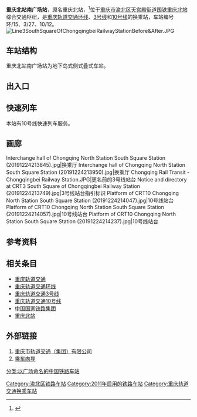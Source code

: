 {{Infobox station
|name=重庆北站南广场
|eng_name=Chongqing North Station South Square
|former=重庆北站
|linecolour={{重庆轨道交通颜色|0}}
|linecolour2={{重庆轨道交通颜色|3}}
|linecolour3={{重庆轨道交通颜色|10}}
|image=South Square of Chongqingbei Railway Station.jpg
|caption=3号线站台
|code={{重庆轨道交通车站编号||0|1|5}} {{重庆轨道交通车站编号||3|2|7}} {{重庆轨道交通车站编号|1|0|1|2}}
|country={{PRC}}
|borough=[[重庆市|重庆市]][[渝北区|渝北区]][[天宫殿街道|天宫殿街道]]
|address=重庆北站
|connections={{rint|cn|rail}}[[重庆北站|重庆北站]]
|coordinates={{coord|29.609964|106.54612|display=inline,title}}
|owned=[[重庆市轨道交通（集团）有限公司|重庆市轨道交通（集团）有限公司]]
|operator=[[重庆市轨道交通（集团）有限公司|重庆市轨道交通（集团）有限公司]]
|line={{重庆轨道交通线路名|0|narrow|long}}<br>{{重庆轨道交通线路名|3|narrow|long}}<br>{{重庆轨道交通线路名|10|narrow|long}}
|levels=5层
|interchange=换乘层换乘
|type=地下车站
|platform=2座[[岛式站台|岛式站台]]<br>2座[[侧式站台|侧式站台]]
|tracks=6条
|exits=7个
|opened={{重庆轨道交通线路名|0|narrow|no}}：2018年12月28日<ref>{{cite web|url=https://weibo.com/2152519810/H9h1UzOlf|title=【环山抱水 四通八达】重庆轨道交通家族添新成员啦！|date=2018-12-28}}</ref><br />
{{重庆轨道交通线路名|3|narrow|no}}：2011年9月29日<ref>{{cite web|url=https://weibo.com/2152519810/xqg5TxJZL|title=【重庆轨道交通3号线两路口～鸳鸯段工程开通试运营公告】|date=2011-09-28}}</ref><br />
{{重庆轨道交通线路名|10|narrow|no}}：2018年12月28日<ref>{{cite web|url=https://www.cqcb.com/hot/2018-12-29/1346077_pc.html|title=10号线重庆北站南广场站开通 搭乘环线可在此换乘3号线和10号线|date=2018-12-29}}</ref>
|services={{Adjacent stations|system=重庆轨道交通
|line1=0|left1=民安大道|right1=渝鲁
|line2=3|left2=狮子坪|right2=龙头寺
|line3=10|left3=龙头寺公园|right3=重庆北站北广场
|line4=10|type4=r|left4=红土地|right4=重庆北站北广场
}}
|timetable={{车站首末班时刻|重庆轨道交通|重庆北站南广场}}
}}
'''重庆北站南广场站'''，原名重庆北站，<ref>{{cite web|url=http://news.xinhuanet.com/local/2016-03/23/c_128825406.htm|title=重庆轨道3号线重庆北站更名为重庆北站南广场|date=2016-03-23|access-date=2016-03-23|archive-date=2016-07-10|archive-url=https://web.archive.org/web/20160710120819/http://news.xinhuanet.com/local/2016-03/23/c_128825406.htm|dead-url=no}}</ref>位于[[重庆市|重庆市]][[渝北区|渝北区]][[天宫殿街道|天宫殿街道]][[中国国家铁路集团|国铁]][[重庆北站|重庆北站]]综合交通枢纽，是[[重庆轨道交通|重庆轨道交通]][[重庆轨道交通环线|环线]]、[[重庆轨道交通3号线|3号线]]和[[重庆轨道交通10号线|10号线]]的换乘站，车站编号环/15、3/27、10/12。
[[File:Line3SouthSquareOfChongqingbeiRailwayStationBefore&After.JPG|thumb]]

== 车站结构 ==
重庆北站南广场站为地下岛式侧式叠式车站。
{{城轨车站结构
|floor1=B1|label1A=站厅|text1A={{重庆轨道交通设施列表|票务|出口|2a=1‒7|无障碍电梯|无障碍卫生间|通道|5a={{重庆轨道交通线路名|3|narrow|no}}站台|通道|6a=换乘厅|通道|7a={{重庆轨道交通线路名|10|narrow|no}}站台}}
|floor2=B2|label2A=站台|text2A={{重庆轨道交通设施列表|无障碍电梯|通道|2a=站厅|通道|3a=换乘厅|通道|4a={{重庆轨道交通线路名|0|narrow|no}}站台}}
 |map2A={{PlatformMap|SS|system=重庆轨道交通|line=3|next1=狮子坪|next2=龙头寺}}
|floor3=B3|label3A=站台|text3A={{重庆轨道交通设施列表|无障碍电梯|通道|2a=站厅|通道|3a=换乘厅|通道|4a={{重庆轨道交通线路名|0|narrow|no}}站台}}
 |map3A={{PlatformMap|I|system=重庆轨道交通|line=10|next1=龙头寺公园|next2=重庆北站北广场}}
|floor4=B4|label4A=换乘厅|text4A={{重庆轨道交通设施列表|无障碍电梯|通道|2a=站厅|通道|3a={{重庆轨道交通线路名|3|narrow|no}}站台|通道|4a={{重庆轨道交通线路名|10|narrow|no}}站台|通道|5a={{重庆轨道交通线路名|0|narrow|no}}站台}}
|floor5=B5|label5A=站台|text5A={{重庆轨道交通设施列表|无障碍电梯|通道|2a={{重庆轨道交通线路名|3|narrow|no}}站台|通道|3a=换乘厅|通道|4a={{重庆轨道交通线路名|10|narrow|no}}站台}}
 |map5A={{PlatformMap|I|system=重庆轨道交通|line=0|next1=民安大道|next2=渝鲁}}}}

== 出入口 ==
{{重庆轨道交通出口列表|allopen=1|
{{重庆轨道交通出口|1|昆仑大道|{{hlist|泰山大道东段|火车站|重庆北站南广场公交枢纽站|重庆北站南广场汽车站}}}}
{{重庆轨道交通出口|2|昆仑大道|{{hlist|泰山大道东段|火车站}}}}
{{重庆轨道交通出口|3|昆仑大道|{{hlist|火车站|铁路进站口}}}}
{{重庆轨道交通出口|4|昆仑大道|{{hlist|火车站|铁路进站口}}}}
{{重庆轨道交通出口|5|昆仑大道|火车站}}
{{重庆轨道交通出口|6|昆仑大道|火车站}}
{{重庆轨道交通出口|7|昆仑大道|{{hlist|火车站|北站派出所|龙头寺旅游集散中心}}}}
}}

== 快速列车 ==

本站有10号线快速列车服务。 

{{车站附加时刻表|重庆轨道交通|重庆北站南广场}}

== 画廊 ==
<gallery>
Interchange hall of Chongqing North Station South Square Station (20191224213845).jpg|换乘厅
Interchange hall of Chongqing North Station South Square Station (20191224213950).jpg|换乘厅
Chongqing Rail Transit - Chongqingbei Railway Station.JPG|更名前的3号线站台
Notice and directory at CRT3 South Square of Chongqingbei Railway Station (20191224213749).jpg|3号线站台指引标识
Platform of CRT10 Chongqing North Station South Square Station (20191224214047).jpg|10号线站台
Platform of CRT10 Chongqing North Station South Square Station (20191224214057).jpg|10号线站台
Platform of CRT10 Chongqing North Station South Square Station (20191224214237).jpg|10号线站台
</gallery>

== 参考资料 ==
{{reflist}}

== 相关条目 ==
*[[重庆轨道交通|重庆轨道交通]]
*[[重庆轨道交通环线|重庆轨道交通环线]]
*[[重庆轨道交通3号线|重庆轨道交通3号线]]
*[[重庆轨道交通10号线|重庆轨道交通10号线]]
*[[中国国家铁路集团|中国国家铁路集团]]
*[[重庆北站|重庆北站]]

==外部链接==
#[http://www.cqmetro.cn 重庆市轨道交通（集团）有限公司] {{Wayback|url=http://www.cqmetro.cn/ |date=20160623110738 }}
#[https://www.cqmetro.cn/yyfw/ccxd/default_1.shtml 乘车向导] {{Wayback|url=https://www.cqmetro.cn/yyfw/ccxd/default_1.shtml |date=20210506025220 }}
{{重庆轨道交通环线}}
{{重庆轨道交通3号线}}
{{重庆轨道交通10号线}}
[[Category:渝北区铁路车站|Category:渝北区铁路车站]]
[[Category:2011年启用的铁路车站|Category:2011年启用的铁路车站]]
[[Category:重庆轨道交通换乘车站|Category:重庆轨道交通换乘车站]]
[[分类:以广场命名的中国铁路车站|分类:以广场命名的中国铁路车站]]